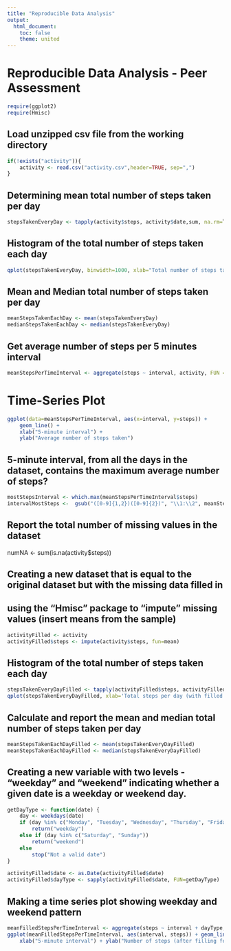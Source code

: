 ---
title: "Reproducible Data Analysis"
output:
  html_document:
    toc: false
    theme: united
---

# Reproducible Data Analysis - Peer Assessment

```{r}
require(ggplot2)
require(Hmisc)
```

## Load unzipped csv file from the working directory
```{r}
if(!exists("activity")){
    activity <- read.csv("activity.csv",header=TRUE, sep=",")
}
```

##  Determining mean total number of steps taken per day
```{r}
stepsTakenEveryDay <- tapply(activity$steps, activity$date,sum, na.rm=T)
```

## Histogram of the total number of steps taken each day
```{r echo=TRUE}
qplot(stepsTakenEveryDay, binwidth=1000, xlab="Total number of steps taken each day")
```

## Mean and Median total number of steps taken per day
```{r}
meanStepsTakenEachDay <- mean(stepsTakenEveryDay)
medianStepsTakenEachDay <- median(stepsTakenEveryDay)
```

## Get average number of steps per 5 minutes interval
```{r}
meanStepsPerTimeInterval <- aggregate(steps ~ interval, activity, FUN = mean, na.rm=TRUE)
```

# Time-Series Plot
```{r echo=TRUE}
ggplot(data=meanStepsPerTimeInterval, aes(x=interval, y=steps)) +
    geom_line() +
    xlab("5-minute interval") +
    ylab("Average number of steps taken") 
```

## 5-minute interval, from all the days in the dataset, contains the maximum average number of steps?
```{r}
mostStepsInterval <- which.max(meanStepsPerTimeInterval$steps)
intervalMostSteps <-  gsub("([0-9]{1,2})([0-9]{2})", "\\1:\\2", meanStepsPerTimeInterval[mostStepsInterval,'interval'])
```

## Report the total number of missing values in the dataset
numNA <- sum(is.na(activity$steps))

## Creating a new dataset that is equal to the original dataset but with the missing data filled in
## using the "Hmisc" package to "impute" missing values (insert means from the sample)
```{r}
activityFilled <- activity
activityFilled$steps <- impute(activity$steps, fun=mean)
```

## Histogram of the total number of steps taken each day
```{r}
stepsTakenEveryDayFilled <- tapply(activityFilled$steps, activityFilled$date, sum)
qplot(stepsTakenEveryDayFilled, xlab='Total steps per day (with filled missing values)', ylab='Frequency', binwidth=500)
```

## Calculate and report the mean and median total number of steps taken per day
```{r}
meanStepsTakenEachDayFilled <- mean(stepsTakenEveryDayFilled)
meanStepsTakenEachDayFilled <- median(stepsTakenEveryDayFilled)
```

## Creating a new variable with two levels - "weekday" and "weekend" indicating whether a given date is a weekday or weekend day.
```{r}
getDayType <- function(date) {
    day <- weekdays(date)
    if (day %in% c("Monday", "Tuesday", "Wednesday", "Thursday", "Friday"))
        return("weekday")
    else if (day %in% c("Saturday", "Sunday"))
        return("weekend")
    else
        stop("Not a valid date")
}

activityFilled$date <- as.Date(activityFilled$date)
activityFilled$dayType <- sapply(activityFilled$date, FUN=getDayType)
```

## Making a time series plot showing weekday and weekend pattern

```{r echo=TRUE}

meanFilledStepsPerTimeInterval <- aggregate(steps ~ interval + dayType, activityFilled, mean)
ggplot(meanFilledStepsPerTimeInterval, aes(interval, steps)) + geom_line() + facet_grid(dayType ~ .) +
    xlab("5-minute interval") + ylab("Number of steps (after filling for missing values)")

```

